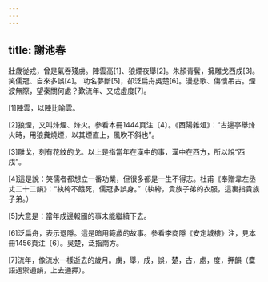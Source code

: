 ```yaml
---
---
---
```

title: 謝池春
---



壯歲從戎，曾是氣吞殘虜。陣雲高[1]、狼煙夜舉[2]。朱顏青鬢，擁雕戈西戍[3]。笑儒冠、自來多誤[4]。 功名夢斷[5]，卻泛扁舟吳楚[6]。漫悲歌、傷懷吊古。煙波無際，望秦關何處？歎流年、又成虛度[7]。

[1]陣雲，以陣比喻雲。

[2]狼煙，又叫烽煙、烽火。參看本冊1444頁注〔4〕。《酉陽雜俎》：“古邊亭舉烽火時，用狼糞燒煙，以其煙直上，風吹不斜也”。

[3]雕戈，刻有花紋的戈。以上是指當年在漢中的事，漢中在西方，所以說“西戍”。

[4]這是說：笑儒者都想立一番功業，但很多都是一生不得志。杜甫《奉贈韋左丞丈二十二韻》：“紈絝不餓死，儒冠多誤身。”（紈絝，貴族子弟的衣服，這裏指貴族子弟。）

[5]大意是：當年戍邊報國的事未能繼續下去。

[6]泛扁舟，表示退隱。這是暗用範蠡的故事。參看李商隱《安定城樓》注，見本冊1456頁注〔6〕。吳楚，泛指南方。

[7]流年，像流水一樣逝去的歲月。虜，舉，戍，誤，楚，古，處，度，押韻（麌語遇禦通韻，上去通押）。